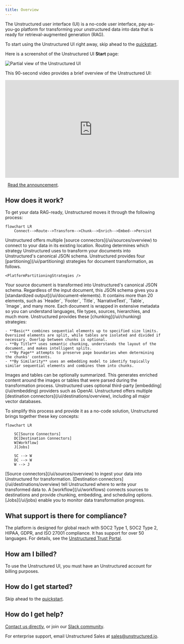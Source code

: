 ```yaml
---
title: Overview
---
```


The Unstructured user interface (UI) is a no-code user interface, pay-as-you-go platform for transforming your unstructured data into data that is ready for retrieval-augmented generation (RAG). 

<Tip>To start using the Unstructured UI right away, skip ahead to the [quickstart](/ui/quickstart).</Tip>

Here is a screenshot of the Unstructured UI **Start** page:

![Partial view of the Unstructured UI](/img/ui/Start-Screen-Partial.png)

This 90-second video provides a brief overview of the Unstructured UI:

<iframe
  width="560"
  height="315"
  src="https://www.youtube.com/embed/IVKcQDZa9Zc"
  title="YouTube video player"
  frameborder="0"
  allow="accelerometer; autoplay; clipboard-write; encrypted-media; gyroscope; picture-in-picture"
  allowfullscreen
></iframe>

<Icon icon="blog"/>&nbsp;&nbsp;[Read the announcement](https://unstructured.io/blog/introducing-unstructured-platform-the-enterprise-etl-platform-for-the-genai-tech-stackintroducing-unstructured-platform-beta-the-enterprise-etl-platform-for-the-genai-tech-stack).


## How does it work?

To get your data RAG-ready, Unstructured moves it through the following process:

```mermaid
flowchart LR
    Connect-->Route-->Transform-->Chunk-->Enrich-->Embed-->Persist
```


<Steps>
  <Step title="Connect">
    Unstructured offers multiple [source connectors](/ui/sources/overview) to connect to your data in its existing location.
  </Step>
  <Step title="Route">
    Routing determines which strategy Unstructured uses to transform your documents into Unstructured's canonical JSON schema. Unstructured provides four [partitioning](/ui/partitioning) strategies for document transformation, as follows.
    
    <PlatformPartitioningStrategies />
  </Step>
  <Step title="Transform"> 
    Your source document is transformed into Unstructured's canonical JSON schema. Regardless of the input document, this JSON schema gives you a [standardized output](/ui/document-elements). It contains more than 20 elements, such as `Header`, `Footer`, `Title`, `NarrativeText`, `Table`, `Image`, and many more. Each document is wrapped in extensive metadata so you can understand languages, file types, sources, hierarchies, and much more.
  </Step>
    <Step title="Chunk"> 
    Unstructured provides these [chunking](/ui/chunking) strategies:
    
    - **Basic** combines sequential elements up to specified size limits. Oversized elements are split, while tables are isolated and divided if necessary. Overlap between chunks is optional.
    - **By Title** uses semantic chunking, understands the layout of the document, and makes intelligent splits.
    - **By Page** attempts to preserve page boundaries when determining the chunks' contents.
    - **By Similarity** uses an embedding model to identify topically similar sequential elements and combines them into chunks.

  </Step>
  <Step title="Enrich">
    Images and tables can be optionally summarized. This generates enriched content around the images or tables that were parsed during the transformation process.
  </Step>
  <Step title="Embed">
    Unstructured uses optional third-party [embedding](/ui/embedding) providers such as OpenAI.
  </Step>
  <Step title="Persist">
    Unstructured offers multiple [destination connectors](/ui/destinations/overview), including all major vector databases.
  </Step>
</Steps>

To simplify this process and provide it as a no-code solution, Unstructured brings together these key concepts:

```mermaid
flowchart LR
    
    SC[Source Connectors]
    DC[Destination Connectors]
    W[Workflow]
    J[Jobs]
    
    SC --> W
    DC --> W
    W --> J
```

<Steps>
  <Step title="Source Connectors">
    [Source connectors](/ui/sources/overview) to ingest your data into Unstructured for transformation.
  </Step>
  <Step title="Destination Connectors">
    [Destination connectors](/ui/destinations/overview) tell Unstructured where to write your transformed data to.
  </Step>
  <Step title="Workflow">
    A [workflow](/ui/workflows) connects sources to destinations and provide chunking, embedding, and scheduling options.
  </Step>
  <Step title="Jobs">
    [Jobs](/ui/jobs) enable you to monitor data transformation progress.
  </Step>
</Steps>

## What support is there for compliance?

The platform is designed for global reach with SOC2 Type 1, SOC2 Type 2, HIPAA, GDPR, and ISO 27001 compliance. It has support for over 50 languages. 
For details, see the [Unstructured Trust Portal](https://trust.unstructured.io/).

## How am I billed?

To use the Unstructured UI, you must have an Unstructured account for billing purposes.


<Pricing />

## How do I get started?

Skip ahead to the [quickstart](/ui/quickstart).

## How do I get help?

[Contact us directly](https://unstructured.io/contact), or join our [Slack community](https://short.unstructured.io/pzw05l7).

For enterprise support, email Unstructured Sales at [sales@unstructured.io](mailto:sales@unstructured.io).


